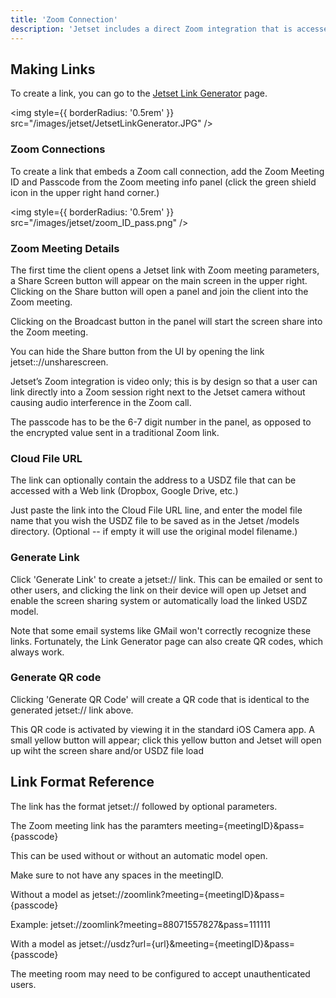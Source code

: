 ```yaml
---
title: 'Zoom Connection'
description: 'Jetset includes a direct Zoom integration that is accessed via a link sent to the Jetset user’s iOS device..'
---
```


## Making Links

To create a link, you can go to the [Jetset Link Generator](https://agog.com/test/) page.

<img
  style={{ borderRadius: '0.5rem' }}
  src="/images/jetset/JetsetLinkGenerator.JPG"
/>

### Zoom Connections

To create a link that embeds a Zoom call connection, add the Zoom Meeting ID and Passcode from the Zoom meeting info panel (click the green shield icon in the upper right hand corner.)

<img
  style={{ borderRadius: '0.5rem' }}
  src="/images/jetset/zoom_ID_pass.png"
/>


### Zoom Meeting Details

The first time the client opens a Jetset link with Zoom meeting parameters, a Share Screen button will appear on the main screen in the upper right. Clicking on the Share button will open a panel and join the client into the Zoom meeting.

Clicking on the Broadcast button in the panel will start the screen share into the Zoom meeting.

You can hide the Share button from the UI by opening the link  jetset:://unsharescreen.

Jetset’s Zoom integration is video only; this is by design so that a user can link directly into a Zoom session right next to the Jetset camera without causing audio interference in the Zoom call.

The passcode has to be the 6-7 digit number in the panel, as opposed to the encrypted value sent in a traditional Zoom link.


### Cloud File URL

The link can optionally contain the address to a USDZ file that can be accessed with a Web link (Dropbox, Google Drive, etc.)

Just paste the link into the Cloud File URL line, and enter the model file name that you wish the USDZ file to be saved as in the Jetset /models directory. (Optional -- if empty it will use the original model filename.)


### Generate Link

Click 'Generate Link' to create a jetset:// link. This can be emailed or sent to other users, and clicking the link on their device will open up Jetset and enable the screen sharing system or automatically load the linked USDZ model.

Note that some email systems like GMail won't correctly recognize these links. Fortunately, the Link Generator page can also create QR codes, which always work.


### Generate QR code

Clicking 'Generate QR Code' will create a QR code that is identical to the generated jetset:// link above. 

This QR code is activated by viewing it in the standard iOS Camera app. A small yellow button will appear; click this yellow button and Jetset will open up wiht the screen share and/or USDZ file load

## Link Format Reference

The link has the format jetset:// followed by optional parameters.

The Zoom meeting link has the paramters meeting={meetingID}&pass={passcode}

This can be used without or without an automatic model open.

Make sure to not have any spaces in the meetingID.

Without a model as jetset://zoomlink?meeting={meetingID}&pass={passcode}

Example:  jetset://zoomlink?meeting=88071557827&pass=111111

With a model as jetset://usdz?url={url}&meeting={meetingID}&pass={passcode}

The meeting room may need to be configured to accept unauthenticated users.
